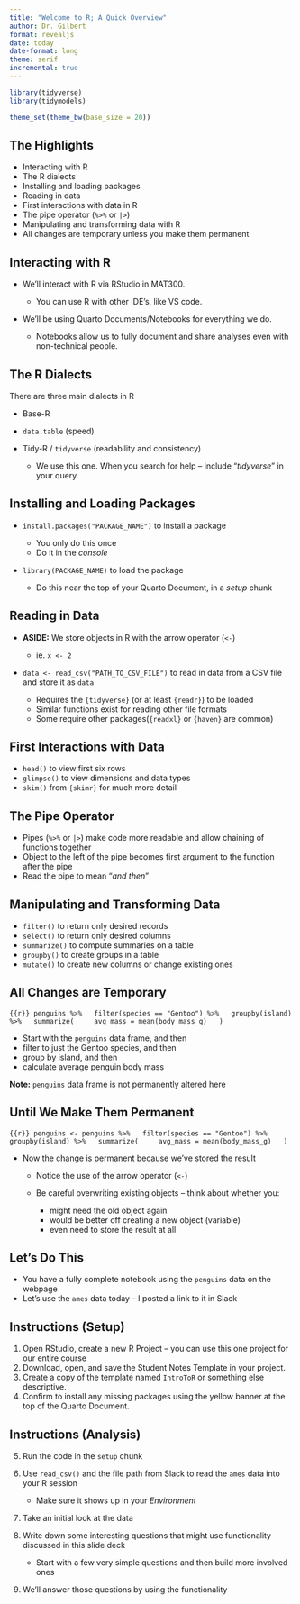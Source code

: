 ```yaml
---
title: "Welcome to R; A Quick Overview"
author: Dr. Gilbert
format: revealjs
date: today
date-format: long
theme: serif
incremental: true
---
```


```r
library(tidyverse)
library(tidymodels)

theme_set(theme_bw(base_size = 20))
```

## The Highlights

+ Interacting with R
+ The R dialects
+ Installing and loading packages
+ Reading in data
+ First interactions with data in R
+ The pipe operator (`%>%` or `|>`)
+ Manipulating and transforming data with R
+ All changes are temporary unless you make them permanent

## Interacting with R

+ We'll interact with R via RStudio in MAT300.

  + You can use R with other IDE's, like VS code.
  
+ We'll be using Quarto Documents/Notebooks for everything we do.

  + Notebooks allow us to fully document and share analyses even with non-technical people.
  
## The R Dialects

There are three main dialects in R

+ Base-R
+ `data.table` (speed)
+ Tidy-R / `tidyverse` (readability and consistency)

  + We use this one. When you search for help -- include "*tidyverse*" in your query.

## Installing and Loading Packages

+ `install.packages("PACKAGE_NAME")` to install a package

  + You only do this once
  + Do it in the *console*

+ `library(PACKAGE_NAME)` to load the package

  + Do this near the top of your Quarto Document, in a *setup* chunk

## Reading in Data

+ **ASIDE:** We store objects in R with the arrow operator (`<-`)

  + ie. `x <- 2`

+ `data <- read_csv("PATH_TO_CSV_FILE")` to read in data from a CSV file and store it as `data`

  + Requires the `{tidyverse}` (or at least `{readr}`) to be loaded
  + Similar functions exist for reading other file formats
  + Some require other packages(`{readxl}` or `{haven}` are common)
  
## First Interactions with Data

+ `head()` to view first six rows
+ `glimpse()` to view dimensions and data types
+ `skim()` from `{skimr}` for much more detail

## The Pipe Operator 

+ Pipes (`%>%` or `|>`) make code more readable and allow chaining of functions together
+ Object to the left of the pipe becomes first argument to the function after the pipe
+ Read the pipe to mean "*and then*"

## Manipulating and Transforming Data

+ `filter()` to return only desired records
+ `select()` to return only desired columns
+ `summarize()` to compute summaries on a table
+ `groupby()` to create groups in a table
+ `mutate()` to create new columns or change existing ones

## All Changes are Temporary

```{{r}}
penguins %>%
  filter(species == "Gentoo") %>%
  groupby(island) %>%
  summarize(
    avg_mass = mean(body_mass_g)
  )
```

+ Start with the `penguins` data frame, and then
+ filter to just the Gentoo species, and then
+ group by island, and then
+ calculate average penguin body mass

**Note:** `penguins` data frame is not permanently altered here

## Until We Make Them Permanent

```{{r}}
penguins <- penguins %>%
  filter(species == "Gentoo") %>%
  groupby(island) %>%
  summarize(
    avg_mass = mean(body_mass_g)
  )
```

+ Now the change is permanent because we've stored the result

  + Notice the use of the arrow operator (`<-`)
  + Be careful overwriting existing objects -- think about whether you:
  
    + might need the old object again
    + would be better off creating a new object (variable)
    + even need to store the result at all
    
## Let's Do This

+ You have a fully complete notebook using the `penguins` data on the webpage
+ Let's use the `ames` data today -- I posted a link to it in Slack

## Instructions (Setup)

1. Open RStudio, create a new R Project -- you can use this one project for our entire course
2. Download, open, and save the Student Notes Template in your project. 
3. Create a copy of the template named `IntroToR` or something else descriptive.
4. Confirm to install any missing packages using the yellow banner at the top of the Quarto Document.

## Instructions (Analysis)

5. Run the code in the `setup` chunk
6. Use `read_csv()` and the file path from Slack to read the `ames` data into your R session

    + Make sure it shows up in your *Environment*
7. Take an initial look at the data
8. Write down some interesting questions that might use functionality discussed in this slide deck

    + Start with a few very simple questions and then build more involved ones
9. We'll answer those questions by using the functionality